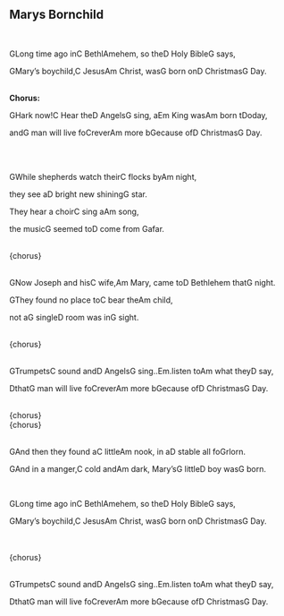 ## Marys Bornchild
\
<p class='song show-chords'><span class='chord'>G</span>Long time ago in<span class='chord'>C</span> Bethl<span class='chord'>Am</span>ehem, so the<span class='chord'>D</span> Holy Bible<span class='chord'>G</span> says,  </p>
<p class='song show-chords'><span class='chord'>G</span>Mary's boychild,<span class='chord'>C</span> Jesus<span class='chord'>Am</span> Christ, was<span class='chord'>G</span> born on<span class='chord'>D</span> Christmas<span class='chord'>G</span> Day. </p>
\
**Chorus:**\
<p class='song show-chords'><span class='chord'>G</span>Hark now!<span class='chord'>C</span> Hear the<span class='chord'>D</span> Angels<span class='chord'>G</span> sing, a<span class='chord'>Em</span> King was<span class='chord'>Am</span> born t<span class='chord'>D</span>oday, </p>
<p class='song show-chords'>and<span class='chord'>G</span> man will live fo<span class='chord'>C</span>rever<span class='chord'>Am</span> more b<span class='chord'>G</span>ecause of<span class='chord'>D</span> Christmas<span class='chord'>G</span> Day. </p>
\
\
<p class='song show-chords'><span class='chord'>G</span>While shepherds watch their<span class='chord'>C</span> flocks by<span class='chord'>Am</span> night, </p>
<p class='song show-chords'>they see a<span class='chord'>D</span> bright new shining<span class='chord'>G</span> star. </p>
<p class='song show-chords'>They hear a choir<span class='chord'>C</span> sing a<span class='chord'>Am</span> song,  </p>
<p class='song show-chords'>the music<span class='chord'>G</span> seemed to<span class='chord'>D</span> come from <span class='chord'>G</span>afar.  </p>
  \
{chorus} \
\
<p class='song show-chords'><span class='chord'>G</span>Now Joseph and his<span class='chord'>C</span> wife,<span class='chord'>Am</span> Mary, came to<span class='chord'>D</span> Bethlehem that<span class='chord'>G</span> night. </p>
<p class='song show-chords'><span class='chord'>G</span>They found no place to<span class='chord'>C</span> bear the<span class='chord'>Am</span> child,  </p>
<p class='song show-chords'>not a<span class='chord'>G</span> single<span class='chord'>D</span> room was in<span class='chord'>G</span> sight.      </p>
  \
{chorus}\
\
<p class='song show-chords'><span class='chord'>G</span>Trumpets<span class='chord'>C</span> sound and<span class='chord'>D</span> Angels<span class='chord'>G</span> sing..<span class='chord'>Em</span>.listen to<span class='chord'>Am</span> what they<span class='chord'>D</span> say, </p>
<p class='song show-chords'><span class='chord'>D</span>that<span class='chord'>G</span> man will live fo<span class='chord'>C</span>rever<span class='chord'>Am</span> more b<span class='chord'>G</span>ecause of<span class='chord'>D</span> Christmas<span class='chord'>G</span> Day. </p>
\
{chorus}\
{chorus}\
  \
<p class='song show-chords'><span class='chord'>G</span>And then they found a<span class='chord'>C</span> little<span class='chord'>Am</span> nook, in a<span class='chord'>D</span> stable all fo<span class='chord'>G</span>rlorn. </p>
<p class='song show-chords'><span class='chord'>G</span>And in a manger,<span class='chord'>C</span> cold and<span class='chord'>Am</span> dark, Mary's<span class='chord'>G</span> little<span class='chord'>D</span> boy was<span class='chord'>G</span> born.</p>
\
<p class='song show-chords'><span class='chord'>G</span>Long time ago in<span class='chord'>C</span> Bethl<span class='chord'>Am</span>ehem, so the<span class='chord'>D</span> Holy Bible<span class='chord'>G</span> says,  </p>
<p class='song show-chords'><span class='chord'>G</span>Mary's boychild,<span class='chord'>C</span> Jesus<span class='chord'>Am</span> Christ, was<span class='chord'>G</span> born on<span class='chord'>D</span> Christmas<span class='chord'>G</span> Day. </p>
\
  \
{chorus}\
\
<p class='song show-chords'><span class='chord'>G</span>Trumpets<span class='chord'>C</span> sound and<span class='chord'>D</span> Angels<span class='chord'>G</span> sing..<span class='chord'>Em</span>.listen to<span class='chord'>Am</span> what they<span class='chord'>D</span> say, </p>
<p class='song show-chords'><span class='chord'>D</span>that<span class='chord'>G</span> man will live fo<span class='chord'>C</span>rever<span class='chord'>Am</span> more b<span class='chord'>G</span>ecause of<span class='chord'>D</span> Christmas<span class='chord'>G</span> Day.</p>
